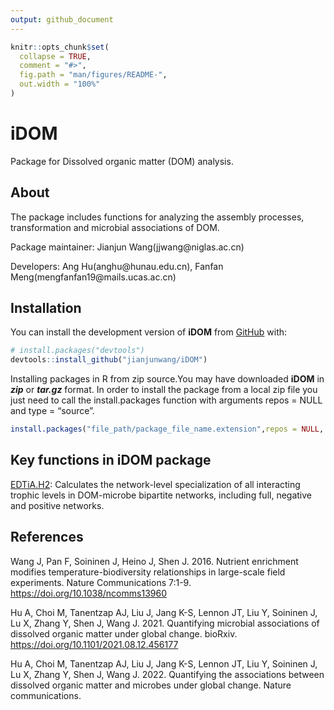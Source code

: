 ```yaml
---
output: github_document
---
```


<!-- README.md is generated from README.Rmd. Please edit that file -->

```r
knitr::opts_chunk$set(
  collapse = TRUE,
  comment = "#>",
  fig.path = "man/figures/README-",
  out.width = "100%"
)
```

# iDOM
Package for Dissolved organic matter (DOM) analysis. 

## About
The package includes functions for analyzing the assembly processes, transformation and microbial associations of DOM.

Package maintainer: Jianjun Wang(jjwang@niglas.ac.cn)

Developers: Ang Hu(anghu@hunau.edu.cn), Fanfan Meng(mengfanfan19@mails.ucas.ac.cn)

## Installation

You can install the development version of **iDOM** from [GitHub](https://github.com/) with:

``` r
# install.packages("devtools")
devtools::install_github("jianjunwang/iDOM")
```
Installing packages in R from zip source.You may have downloaded **iDOM** in ***zip*** or ***tar.gz*** format. In order to install the package from a local zip file you just need to call the install.packages function with arguments repos = NULL and type = "source". 

```r
install.packages("file_path/package_file_name.extension",repos = NULL, type = "source")
```
## Key functions in iDOM package
[EDTiA.H2](https://doi.org/10.1101/2021.08.12.456177): Calculates the network-level specialization of all interacting trophic levels in DOM-microbe bipartite networks, including full, negative and positive networks.

## References
Wang J, Pan F, Soininen J, Heino J, Shen J. 2016. Nutrient enrichment modifies temperature-biodiversity relationships in large-scale field experiments. Nature Communications 7:1-9. <https://doi.org/10.1038/ncomms13960>

Hu A, Choi M, Tanentzap AJ, Liu J, Jang K-S, Lennon JT, Liu Y, Soininen J, Lu X, Zhang Y, Shen J, Wang J. 2021. Quantifying microbial associations of dissolved organic matter under global change. bioRxiv.  <https://doi.org/10.1101/2021.08.12.456177>

Hu A, Choi M, Tanentzap AJ, Liu J, Jang K-S, Lennon JT, Liu Y, Soininen J, Lu X, Zhang Y, Shen J, Wang J. 2022. Quantifying the associations between dissolved organic matter and microbes under global change. Nature communications.

